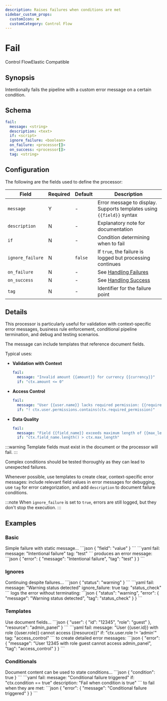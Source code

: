 ```yaml
---
description: Raises failures when conditions are met
sidebar_custom_props: 
  customIcon: ❌
  customCategory: Control Flow
---
```


# Fail

<span className="theme-doc-version-badge badge badge--primary">Control Flow</span><span className="theme-doc-version-badge badge badge--secondary">Elastic Compatible</span>

## Synopsis

Intentionally fails the pipeline with a custom error message on a certain condition.

## Schema

```yaml {2}
fail:
  message: <string>
  description: <text>
  if: <script>
  ignore_failure: <boolean>
  on_failure: <processor[]>
  on_success: <processor[]>
  tag: <string>
```

## Configuration

The following are the fields used to define the processor:

|Field|Required|Default|Description|
|---|---|---|---|
|`message`|Y|-|Error message to display. Supports templates using `{{field}}` syntax|
|`description`|N|-|Explanatory note for documentation|
|`if`|N|-|Condition determining when to fail|
|`ignore_failure`|N|`false`|If `true`, the failure is logged but processing continues|
|`on_failure`|N|-|See [Handling Failures](../handling-failures.mdx)|
|`on_success`|N|-|See [Handling Success](../handling-success.mdx)|
|`tag`|N|-|Identifier for the failure point|

## Details

This processor is particularly useful for validation with context-specific error messages, business rule enforcement, conditional pipeline termination, and debug and testing scenarios. 

The message can include templates that reference document fields.

Typical uses:

* **Validation with Context** 

   ```yaml
   fail:
     message: "Invalid amount {{amount}} for currency {{currency}}"
     if: "ctx.amount <= 0"
   ```

* **Access Control**

   ```yaml
   fail:
     message: "User {{user.name}} lacks required permission: {{required_permission}}"
     if: "! ctx.user.permissions.contains(ctx.required_permission)"
   ```

* **Data Quality**

   ```yaml
   fail:
     message: "Field {{field_name}} exceeds maximum length of {{max_length}}"
     if: "ctx.field_name.length() > ctx.max_length"
   ```

:::warning
Template fields must exist in the document or the processor will fail.
:::

Complex conditions should be tested thoroughly as they can lead to unexpected failures.

Whenever possible, use templates to create clear, context-specific error messages: include relevant field values in error messages for debugging, use `tag` for error categorization, and add `description` to document failure conditions.

:::note
When `ignore_failure` is set to `true`, errors are still logged, but they don't stop the execution.
:::

## Examples

### Basic

<ExampleGrid>
  <CommentCol>
    Simple failure with static message...
  </CommentCol>
  <CodeCol>
    ```json
    {
      "field": "value"
    }
    ```
    ```yaml
    fail:
      message: "Intentional failure"
      tag: "test"
    ```
  </CodeCol>
  <CommentCol>
    produces an error message:
  </CommentCol>
  <CodeCol>
    ```json
    {
      "error": {
        "message": "Intentional failure",
        "tag": "test"
      }
    }
    ```
  </CodeCol>
</ExampleGrid>

### Ignores

<ExampleGrid>
  <CommentCol>
    Continuing despite failures...
  </CommentCol>
  <CodeCol>
    ```json
    {
      "status": "warning"
    }
    ```
    ```yaml
    fail:
      message: "Warning status detected"
      ignore_failure: true
      tag: "status_check"
    ```
  </CodeCol>
  <CommentCol>
    logs the error without terminating:
  </CommentCol>
  <CodeCol>
    ```json
    {
      "status": "warning",
      "error": {
        "message": "Warning status detected",
        "tag": "status_check"
      }
    }
    ```
  </CodeCol>
</ExampleGrid>

### Templates

<ExampleGrid>
  <CommentCol>
    Use document fields...
  </CommentCol>
  <CodeCol>
    ```json
    {
      "user": {
        "id": "12345",
        "role": "guest"
      },
      "resource": "admin_panel"
    }
    ```
    ```yaml
    fail:
      message: "User {{user.id}} with role {{user.role}} cannot access {{resource}}"
      if: "ctx.user.role != 'admin'"
      tag: "access_control"
    ```
  </CodeCol>
  <CommentCol>
    to create detailed error messages:
  </CommentCol>
  <CodeCol>
    ```json
    {
      "error": {
        "message": "User 12345 with role guest cannot access admin_panel",
        "tag": "access_control"
      }
    }
    ```
  </CodeCol>
</ExampleGrid>

### Conditionals

<ExampleGrid>
  <CommentCol>
    Document content can be used to state conditions...
  </CommentCol>
  <CodeCol>
    ```json
    {
      "condition": true
    }
    ```
    ```yaml
    fail:
      message: "Conditional failure triggered"
      if: "ctx.condition == true"
      description: "Fail when condition is true"
    ```
  </CodeCol>
  <CommentCol>
    to fail when they are met:
  </CommentCol>
  <CodeCol>
    ```json
    {
      "error": {
        "message": "Conditional failure triggered"
      }
    }
    ```
  </CodeCol>
</ExampleGrid>
